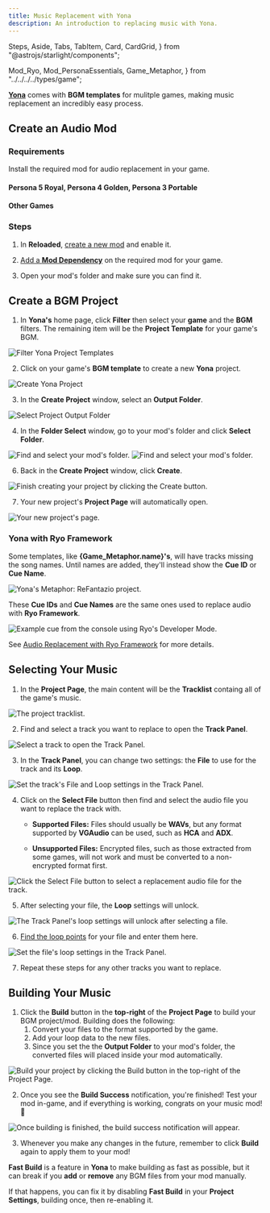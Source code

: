 ```yaml
---
title: Music Replacement with Yona
description: An introduction to replacing music with Yona.
---
```


  Steps,
  Aside,
  Tabs,
  TabItem,
  Card,
  CardGrid,
} from "@astrojs/starlight/components";

  Mod_Ryo,
  Mod_PersonaEssentials,
  Game_Metaphor,
} from "../../../../types/game";


[**Yona**](/yona/installing-yona) comes with **BGM templates** for mulitple games, making music replacement an incredibly easy process.

## Create an Audio Mod

### Requirements

Install the required mod for audio replacement in your game.

#### Persona 5 Royal, Persona 4 Golden, Persona 3 Portable

<ModInfoContainer mod={Mod_PersonaEssentials} />

#### Other Games

<ModInfoContainer mod={Mod_Ryo} />

### Steps

1. In **Reloaded**, [create a new mod](/guides/reloaded/01-create-mod) and enable it.

2. [Add a **Mod Dependency**](/guides/reloaded/02-mod-dependency) on the required mod for your game.

3. Open your mod's folder and make sure you can find it.

## Create a BGM Project

1. In **Yona's** home page, click **Filter** then select your **game** and the **BGM** filters. The remaining item will be the **Project Template** for your game's BGM.

<Image src={img_yona_filter} alt="Filter Yona Project Templates" />

2. Click on your game's **BGM template** to create a new **Yona** project.

<Image src={img_yona_create_project} alt="Create Yona Project" />

3. In the **Create Project** window, select an **Output Folder**.

<Image src={img_yona_select_output} alt="Select Project Output Folder" />

4. In the **Folder Select** window, go to your mod's folder and click **Select Folder**.

<Image src={img_yona_select_folder} alt="Find and select your mod's folder." />

<Image src={img_yona_with_output} alt="Find and select your mod's folder." />

6. Back in the **Create Project** window, click **Create**.

<Image
  src={img_yona_create_project_finish}
  alt="Finish creating your project by clicking the Create button."
/>

7. Your new project's **Project Page** will automatically open.

<Image src={img_yona_project} alt="Your new project's page." />

### Yona with Ryo Framework

Some templates, like **{Game_Metaphor.name}'s**, will have tracks missing the song names.
Until names are added, they'll instead show the **Cue ID** or **Cue Name**.

<Image src={img_yona_project_mf} alt="Yona's Metaphor: ReFantazio project." />

These **Cue IDs** and **Cue Names** are the same ones used to replace audio with **Ryo Framework**.

<Image
  src={img_ryo_console_cue}
  alt="Example cue from the console using Ryo's Developer Mode."
/>

See [Audio Replacement with Ryo Framework](/guides/audio/audio-replacement-ryo) for more details.

## Selecting Your Music

1. In the **Project Page**, the main content will be the **Tracklist** containg all of the game's music.

<Image src={img_yona_project_tracklist} alt="The project tracklist." />

2. Find and select a track you want to replace to open the **Track Panel**.

<Image
  src={img_yona_project_track_panel}
  alt="Select a track to open the Track Panel."
/>

3. In the **Track Panel**, you can change two settings: the **File** to use for the track and its **Loop**.

<Image
  src={img_yona_project_track_panel_settings}
  alt="Set the track's File and Loop settings in the Track Panel."
/>

4. Click on the **Select File** button then find and select the audio file you want to replace the track with.

   - **Supported Files:** Files should usually be **WAVs**, but any format supported by **VGAudio** can be used, such as **HCA** and **ADX**.

   - **Unsupported Files:** Encrypted files, such as those extracted from some games, will not work and must be converted to a non-encrypted format first.

<Image
  src={img_yona_project_track_panel_select_file}
  alt="Click the Select File button to select a replacement audio file for the track."
/>

5. After selecting your file, the **Loop** settings will unlock.

<Image
  src={img_yona_project_track_panel_with_file}
  alt="The Track Panel's loop settings will unlock after selecting a file."
/>

6. [Find the loop points](/guides/audio/music-looping) for your file and enter them here.

<Image
  src={img_yona_project_track_panel_with_loop}
  alt="Set the file's loop settings in the Track Panel."
/>

7. Repeat these steps for any other tracks you want to replace.

## Building Your Music

1. Click the **Build** button in the **top-right** of the **Project Page** to build your BGM project/mod. Building does the following:
   1. Convert your files to the format supported by the game.
   2. Add your loop data to the new files.
   3. Since you set the the **Output Folder** to your mod's folder, the converted files will placed inside your mod automatically.

<Image
  src={img_yona_project_build_button}
  alt="Build your project by clicking the Build button in the top-right of the Project Page."
/>

2. Once you see the **Build Success** notification, you're finished! Test your mod in-game, and if everything is working, congrats on your music mod! 🎉

<Image
  src={img_yona_project_build_finish}
  alt="Once building is finished, the build success notification will appear."
/>

3. Whenever you make any changes in the future, remember to click **Build** again to apply them to your mod!

<Aside type="tip" title="Fast Build and You">

**Fast Build** is a feature in **Yona** to make building as fast as possible, but it can break if you **add** or **remove** any BGM files from your mod manually.

If that happens, you can fix it by disabling **Fast Build** in your **Project Settings**, building once, then re-enabling it.

</Aside>
